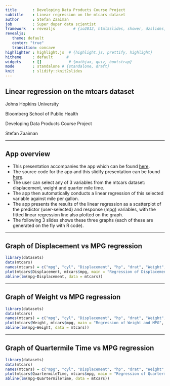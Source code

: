 ```yaml
---
title       : Developing Data Products Course Project
subtitle    : Linear regression on the mtcars dataset
author      : Stefan Zaaiman
job         : Super duper data scientist
framework   : revealjs        # {io2012, html5slides, shower, dzslides, ...}
revealjs:
   theme: default
   center: "true"
   transition: concave
highlighter : highlight.js  # {highlight.js, prettify, highlight}
hitheme     : default      # 
widgets     : []            # {mathjax, quiz, bootstrap}
mode        : standalone # {standalone, draft}
knit        : slidify::knit2slides
---
```


## Linear regression on the mtcars dataset

Johns Hopkins University

Bloomberg School of Public Health

Developing Data Products Course Project

Stefan Zaaiman

---

## App overview

* This presentation accompanies the app which can be found [here](https://stefanzaaimanapps.shinyapps.io/stefanapp).
* The source code for the app and this slidify presentation can be found [here](https://github.com/StefanZaaiman/DevDataProdsCourseProj). 
* The user can select any of 3 variables from the mtcars dataset: displacement, weight and quarter mile time.
* The app then automatically conducts a linear regression of this selected variable against mile per gallon.
* The app presents the results of the linear regression as a scatterplot of the predictor (user-selected) and response (mpg) variables, with the fitted linear regression line also plotted on the graph.
* The following 3 slides shows these three graphs (each of these are generated on the fly with R code).

---

## Graph of Displacement vs MPG regression

```r
library(datasets)
data(mtcars)
names(mtcars) = c("mpg", "cyl", "Displacement", "hp", "drat", "Weight", "QuartermileTime", "vs", "am", "gear", "carb")
plot(mtcars$Displacement, mtcars$mpg, main = "Regression of Displacement and MPG", xlab="Displacement", ylab = "MPG")
abline(lm(mpg~Displacement, data = mtcars))
```

---

## Graph of Weight vs MPG regression

```r
library(datasets)
data(mtcars)
names(mtcars) = c("mpg", "cyl", "Displacement", "hp", "drat", "Weight", "QuartermileTime", "vs", "am", "gear", "carb")
plot(mtcars$Weight, mtcars$mpg, main = "Regression of Weight and MPG", xlab="Weight", ylab = "MPG")
abline(lm(mpg~Weight, data = mtcars))
```

---

## Graph of Quartermile Time vs MPG regression

```r
library(datasets)
data(mtcars)
names(mtcars) = c("mpg", "cyl", "Displacement", "hp", "drat", "Weight", "QuartermileTime", "vs", "am", "gear", "carb")
plot(mtcars$QuartermileTime, mtcars$mpg, main = "Regression of Quartermile Time and MPG", xlab="Quartermile Time", ylab = "MPG")
abline(lm(mpg~QuartermileTime, data = mtcars))
```


